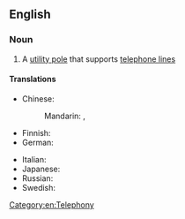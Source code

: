 ==English==

===Noun===
{{en-noun}}

# A [[utility pole]] that supports [[telephone line]]s

====Translations====
{{trans-top|utility pole that supports telephone lines}}
* Chinese:
*: Mandarin: {{t|cmn|電話線杆}}, {{t|cmn|电话线杆|tr=diànhuàxiàn gān}}
* Finnish: {{t+|fi|puhelinpylväs}}
* German: {{t+|de|Telefonmast|m}}
{{trans-mid}}
* Italian: {{t|it|palo del telefono|m}}
* Japanese: {{t|ja|電信柱|tr=でんしんばしら, denshinbashira|sc=Jpan}}
* Russian: {{t-needed|ru}}
* Swedish: {{t|sv|telefonstolpe|c}}
{{trans-bottom}}

[[Category:en:Telephony]]